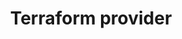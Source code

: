---
title: Terraform provider
url: https://registry.terraform.io/providers/SynoPKG/syntask/latest/docs/guides/getting-started
---